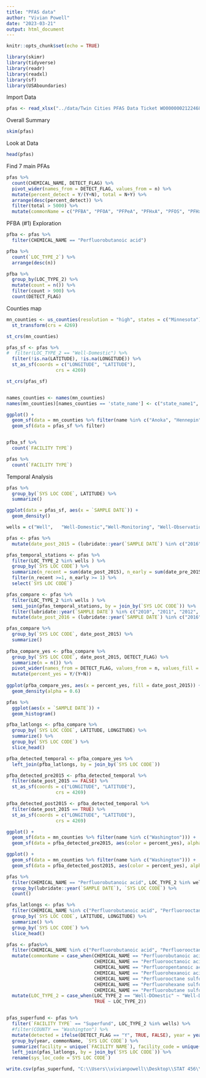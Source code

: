 ```yaml
---
title: "PFAS data"
author: "Vivian Powell"
date: "2023-03-21"
output: html_document
---
```


```r
knitr::opts_chunk$set(echo = TRUE)
```

```r
library(skimr)
library(tidyverse)
library(readr)
library(readxl)
library(sf)
library(USAboundaries)
```

Import Data

```r
pfas <- read_xlsx("../data/Twin Cities PFAS Data Ticket WO00000021224685.xlsx", sheet = 2)
```


Overall Summary

```r
skim(pfas)
```

Look at Data

```r
head(pfas)
```

Find 7 main PFAs

```r
pfas %>%
  count(CHEMICAL_NAME, DETECT_FLAG) %>%
  pivot_wider(names_from = DETECT_FLAG, values_from = n) %>%
  mutate(percent_detect = Y/(Y+N), total = N+Y) %>%
  arrange(desc(percent_detect)) %>%
  filter(total > 5000) %>%
  mutate(commonName = c("PFBA", "PFOA", "PFPeA", "PFHxA", "PFOS", "PFHxS", "PFBS"))
```
PFBA (#1) Exploration
```r
pfba <- pfas %>%
  filter(CHEMICAL_NAME == "Perfluorobutanoic acid")

pfba %>% 
  count(`LOC_TYPE_2`) %>%
  arrange(desc(n))

pfba %>%
  group_by(LOC_TYPE_2) %>%
  mutate(count = n()) %>%
  filter(count > 900) %>%
  count(DETECT_FLAG)
```
Counties map

```r
mn_counties <- us_counties(resolution = "high", states = c("Minnesota")) %>%
  st_transform(crs = 4269)

st_crs(mn_counties)
```

```r
pfas_sf <- pfas %>%
#  filter(LOC_TYPE_2 == "Well-Domestic") %>%
  filter(!is.na(LATITUDE), !is.na(LONGITUDE)) %>%
  st_as_sf(coords = c("LONGITUDE", "LATITUDE"),
                  crs = 4269)

st_crs(pfas_sf)


names_counties <- names(mn_counties) 
names(mn_counties)[names_counties == 'state_name'] <- c("state_name1", "state_name2")

ggplot() +
  geom_sf(data = mn_counties %>% filter(name %in% c("Anoka", "Hennepin", "Ramsey", "Dakota", "Carver", "Washington", "Scott"))) +
  geom_sf(data = pfas_sf %>% filter) 


pfba_sf %>%
  count(`FACILITY TYPE`)

pfas %>%
  count(`FACILITY TYPE`)
```

Temporal Analysis

```r
pfas %>%
  group_by(`SYS LOC CODE`, LATITUDE) %>%
  summarize()

ggplot(data = pfas_sf, aes(x = `SAMPLE DATE`)) +
  geom_density()

wells = c("Well",	"Well-Domestic","Well-Monitoring", "Well-Observation", "Well-Other","Well-PubWtrSub")

pfas <- pfas %>%
  mutate(date_post_2015 = (lubridate::year(`SAMPLE DATE`) %in% c("2016","2017", "2018", "2019", "2020", "2021","2022", "2023")), date_pre_2015 = (lubridate::year(`SAMPLE DATE`) %in% c("2010", "2011", "2012","2013", "2014", "2015")))

pfas_temporal_stations <- pfas %>%
  filter(LOC_TYPE_2 %in% wells ) %>%
  group_by(`SYS LOC CODE`) %>%
  summarize(n_recent = sum(date_post_2015), n_early = sum(date_pre_2015)) %>%
  filter(n_recent >=1, n_early >= 1) %>%
  select(`SYS LOC CODE`)

pfas_compare <- pfas %>%
  filter(LOC_TYPE_2 %in% wells ) %>%
  semi_join(pfas_temporal_stations, by = join_by(`SYS LOC CODE`)) %>%
  filter(lubridate::year(`SAMPLE DATE`) %in% c("2010", "2011", "2012", "2013", "2014", "2015", "2016", "2017", "2018", "2019", "2020", "2021", "2022", "2023")) %>%
  mutate(date_post_2016 = (lubridate::year(`SAMPLE DATE`) %in% c("2016","2017", "2018", "2019", "2020", "2021","2022", "2023")))

pfas_compare %>%
  group_by(`SYS LOC CODE`, date_post_2015) %>%
  summarize()
 
pfba_compare_yes <- pfba_compare %>%  
  group_by(`SYS LOC CODE`, date_post_2015, DETECT_FLAG) %>%
  summarize(n = n()) %>%
  pivot_wider(names_from = DETECT_FLAG, values_from = n, values_fill = 0) %>%
  mutate(percent_yes = Y/(Y+N))
  
ggplot(pfba_compare_yes, aes(x = percent_yes, fill = date_post_2015)) + 
  geom_density(alpha = 0.6)

pfas %>%
  ggplot(aes(x = `SAMPLE DATE`)) +
  geom_histogram()
```

```r
pfba_latlongs <- pfba_compare %>%
  group_by(`SYS LOC CODE`, LATITUDE, LONGITUDE) %>%
  summarize() %>%
  group_by(`SYS LOC CODE`) %>%
  slice_head()
```

```r
pfba_detected_temporal <- pfba_compare_yes %>%
  left_join(pfba_latlongs, by = join_by(`SYS LOC CODE`))
```

```r
pfba_detected_pre2015 <- pfba_detected_temporal %>%
  filter(date_post_2015 == FALSE) %>%
  st_as_sf(coords = c("LONGITUDE", "LATITUDE"),
                  crs = 4269)

pfba_detected_post2015 <- pfba_detected_temporal %>%
  filter(date_post_2015 == TRUE) %>% 
  st_as_sf(coords = c("LONGITUDE", "LATITUDE"),
                  crs = 4269)
```

```r
ggplot() +
  geom_sf(data = mn_counties %>% filter(name %in% c("Washington"))) +
  geom_sf(data = pfba_detected_pre2015, aes(color = percent_yes), alpha = 0.7) 

ggplot() +
  geom_sf(data = mn_counties %>% filter(name %in% c("Washington"))) +
  geom_sf(data = pfba_detected_post2015, aes(color = percent_yes), alpha = 0.7) 
```
```r
pfas %>%
  filter(CHEMICAL_NAME == "Perfluorobutanoic acid", LOC_TYPE_2 %in% wells) %>%
  group_by(lubridate::year(`SAMPLE DATE`), `SYS LOC CODE`) %>%
  count()
```
```r
pfas_latlongs <- pfas %>% 
  filter(CHEMICAL_NAME %in% c("Perfluorobutanoic acid", "Perfluorooctanoic acid", "Perfluoropentanoic acid", "Perfluorohexanoic acid", "Perfluorooctane sulfonate", "Perfluorohexane sulfonate", "Perfluorobutane sulfonate"), LATITUDE != "NA", LONGITUDE != "NA") %>%
  group_by(`SYS LOC CODE`, LATITUDE, LONGITUDE) %>%
  summarize() %>%
  group_by(`SYS LOC CODE`) %>%
  slice_head()
```


```r
pfas <- pfas%>% 
  filter(CHEMICAL_NAME %in% c("Perfluorobutanoic acid", "Perfluorooctanoic acid", "Perfluoropentanoic acid", "Perfluorohexanoic acid", "Perfluorooctane sulfonate", "Perfluorohexane sulfonate", "Perfluorobutane sulfonate")) %>%
  mutate(commonName = case_when(CHEMICAL_NAME == "Perfluorobutanoic acid" ~ "PFBA", 
                                CHEMICAL_NAME == "Perfluorooctanoic acid" ~ "PFOA", 
                                CHEMICAL_NAME == "Perfluoropentanoic acid" ~ "PFPeA",
                                CHEMICAL_NAME == "Perfluorohexanoic acid" ~ "PFHxA", 
                                CHEMICAL_NAME == "Perfluorooctane sulfonate" ~ "PFOS", 
                                CHEMICAL_NAME == "Perfluorohexane sulfonate" ~ "PFHxS", 
                                CHEMICAL_NAME == "Perfluorobutane sulfonate" ~ "PFBS")) %>%
  mutate(LOC_TYPE_2 = case_when(LOC_TYPE_2 == "Well-DOmestic" ~ "Well-Domestic", 
                                TRUE ~ LOC_TYPE_2)) 


pfas_superfund <- pfas %>%
  filter(`FACILITY TYPE` == "Superfund", LOC_TYPE_2 %in% wells) %>%
  #filter(COUNTY == "Washington") %>%
  mutate(detected = ifelse(DETECT_FLAG == "Y", TRUE, FALSE), year = year(`SAMPLE DATE`)) %>%
  group_by(year, commonName, `SYS LOC CODE`) %>%
  summarize(facility = unique(`FACILITY NAME`), facility_code = unique(`FACILITY CODE`), perc_detected = sum(detected)/n()) %>%
  left_join(pfas_latlongs, by = join_by(`SYS LOC CODE`)) %>%
  rename(sys_loc_code =`SYS LOC CODE`)

write.csv(pfas_superfund, "C:\\Users\\vivianpowell\\Desktop\\STAT 456\\project\\vivian-erin-456\\pfas_superfund.csv")
```
